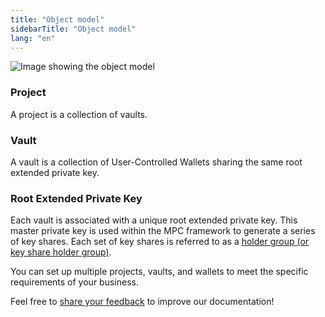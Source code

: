 ```yaml
---
title: "Object model"
sidebarTitle: "Object model"
lang: "en"
---
```

<img src="/en/images/mpc-wallet/UCW.svg" className="diagram" alt="Image showing the object model"/>

### Project

A project is a collection of vaults.

### Vault

A vault is a collection of User-Controlled Wallets sharing the same root extended private key.

### Root Extended Private Key

Each vault is associated with a unique root extended private key. This master private key is used within the MPC framework to generate a series of key shares. Each set of key shares is referred to as a [holder group (or key share holder group)](/en/portal/mpc-wallets/ocw/create-key-share-groups).

You can set up multiple projects, vaults, and wallets to meet the specific requirements of your business.

<Tip>Feel free to [share your feedback](https://forms.zohopublic.com/cobo/form/DocumentFeedbackForm/formperma/QvLOhxJv1_JMsJ-1dleZ8Itb_7rzN-LtgvsDdxosoVI?referrername=manuals) to improve our documentation!</Tip>